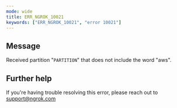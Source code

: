 ```yaml
---
mode: wide
title: ERR_NGROK_10021
keywords: ["ERR_NGROK_10021", "error 10021"]
---
```


## Message

Received partition "`PARTITION`" that does not include the word "aws".

## Further help

If you're having trouble resolving this error, please reach out to [support@ngrok.com](mailto:support@ngrok.com?subject=Help%20with%20ERR_NGROK_10021)
